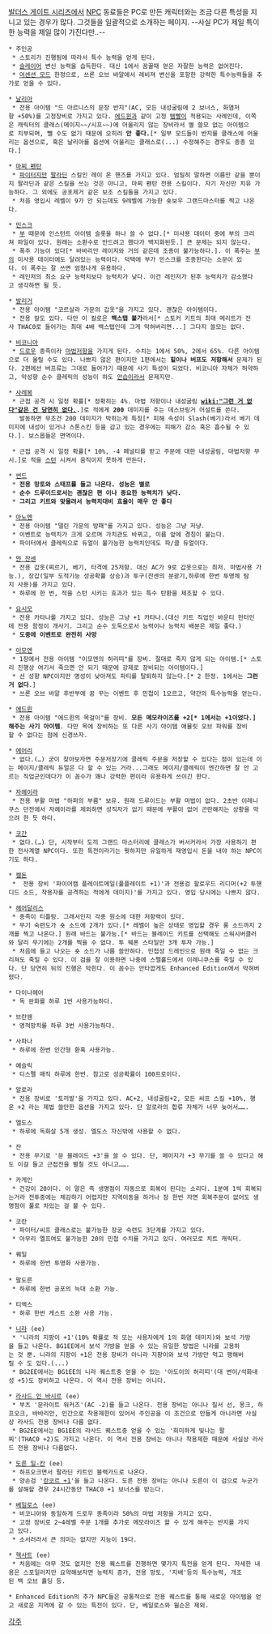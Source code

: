 [[발더스 게이트 시리즈]]에서 [[NPC]] 동료들은 PC로 만든 캐릭터와는 조금 다른 특성을 지니고 있는 경우가 많다. 그것들을 일괄적으로 소개하는 페이지. --사실 PC가 제일 특이한 능력을 제일 많이 가진다만..--

 * 주인공
  * 스토리가 진행됨에 따라서 특수 능력을 얻게 된다.
  * [[슬레이어]] 변신 능력을 습득한다. 대신 1에서 꿈꿀때 얻은 자잘한 능력은 없어진다.
  * [[어센션 모드]] 한정으로, 쓰론 오브 바알에서 레비져 변신을 포함한 강력한 특수능력들을 추가로 얻을 수 있다. 

 * [[날리아]]
  * 전용 아이템 "드 아르니스의 문장 반지"(AC, 모든 내성굴림에 2 보너스, 화염저항 +50%)를 고정장비로 가지고 있다. [[에드윈]]과 같이 고정 [[템빨]]이 적용되는 사례인데, 이쪽은 캐릭터의 클래스(메이지~~/시프~~)에 어울리지 않는 장비라서 별 쓸모 없는 아이템으로 치부되며, 뺄 수도 없기 때문에 오히려 '''안 좋다.'''[* 일부 모드들이 반지를 클래스에 어울리는 옵션으로, 혹은 날리아를 옵션에 어울리는 클래스로(...) 수정해주는 경우도 종종 있다.]

 * [[마찌 펜탄]]
  * [[파이터]]지만 [[팔라딘]] 스킬인 레이 온 핸즈를 가지고 있다. 엄밀히 말하면 이름만 같을 뿐이지 팔라딘과 같은 스킬을 쓰는 것은 아니고, 마찌 펜탄 전용 스킬이다. 자기 자신만 치유 가능하다. 그 외에도 공포제거 같은 보조 스킬들을 가지고 있다.
  * 처음 영입시 레벨이 9가 안 되는데도 9레벨에 가능한 숏보우 그랜드마스터를 찍고 나온다.

 * [[민스크]]
  * [[부]] 때문에 인스턴트 아이템 슬롯을 하나 쓸 수 없다.[* 미사용 데이터 중에 부의 크리쳐 파일이 있다. 원래는 소환수로 만드려고 했다가 백지화된듯.] 큰 문제는 되지 않는다.
  * 폭주 기능이 있다[* 바바리안 레이지와 거의 같은데 조종이 불가능하다.]. 이 폭주는 [[부]]의 미사용 데이터에도 달려있는 능력이다. 덕택에 부가 민스크를 조종한다는 소문이 있다. 이 폭주는 잘 쓰면 엄청나게 유용하다.
  * 레인저의 최소 요구 능력치보다 능력치가 낮다. 이건 레인저가 된후 능력치가 감소했다고 생각하면 될 듯.

 * [[발리거]]
  * 전용 아이템 "코르살라 가문의 갑옷"을 가지고 있다. 괜찮은 아이템이다.
  * 전용 칼도 있다. 다만 이 칼로은 '''백스탭 불가'''라서[* 스토커 키트의 최대 메리트가 전사 THAC0로 들어가는 최대 4배 백스탭인데 그게 막혀버리면...] 그다지 쓸모는 없다.

 * [[비코니아]]
  * [[드로우]] 종족이라 [[마법저항]]을 가지게 된다. 수치는 1에서 50%, 2에서 65%. 다른 아이템으로 더 올릴 수도 있다. 나쁘지 않은 편이지만 1편에서는 '''힐이나 버프도 저항해서''' 문제가 된다. 2편에선 버프류는 그대로 들어가기 때문에 사기 특성이 되었다. 비코니아 자체가 허약하고, 악성향 순수 클레릭의 성능이 하도 [[안습]]이라서 문제지만.

 * [[사레복]]
  * 근접 공격 시 일정 확률[* 정확히는 4%. 마법 저항이나 내성굴림 '''[[wiki:"그런 거 없다"같은 건 당연히 없다.]].''']로 적에게 '''200''' 데미지를 주는 데스브링거 어설트를 쓴다. 
    발동하면 무조건 200 데미지가 박히는게 특징[* 피해 속성이 Slash(베기)라서 베기 데미지에 내성이 있거나 스톤스킨 등을 감고 있는 경우에는 피해가 감소 혹은 흡수될 수 있다.]. 보스몹들은 면역이다.

  * 근접 공격 시 일정 확률[* 10%, -4 페널티를 받고 주문에 대한 내성굴림, 마법저항 무시.]로 적을 [[스턴]] 시켜서 움직이지 못하게 만든다.

 * [[썬드]]
  * '''전용 망토와 스태프를 들고 나온다. 성능은 별로'''
  * '''순수 드루이드로서는 괜찮은 편 이나 중요한 능력치가 낮다.'''
  * '''그리고 키트와 맞물려서 능력치대비 효율이 매우 안 좋다'''

 * [[아노멘]]
  * 전용 아이템 "델린 가문의 방패"를 가지고 있다. 성능은 그냥 저냥.
  * 이벤트로 능력치가 크게 오르며 가치관도 바뀌고, 이름 앞에 경칭이 붙는다.
  * 파이터에서 클레릭으로 듀얼이 불가능한 능력치인데도 파/클 듀얼이다.

 * [[얀 잔센]]
  * 전용 갑옷(찌르기, 베기, 타격에 25저항. 대신 AC가 9로 갑옷으로는 최저. 마법사용 가능.), 장갑(일부 도적기능 성공확률 상승)과 투구(잔센의 분광기,하루에 한번 투명체 탐지 사용)를 가지고 있다. 
  * 하루에 한 번, 적을 스턴 시키는 효과가 있는 특수 탄환을 제조할 수 있다.

 * [[요시모]]
  * 전용 카타나를 가지고 있다. 성능은 그냥 +1 카타나.(대신 키트 직업인 바운티 헌터인데 전용 함정이 개사기. 그리고 순수 도둑으로서 능력이나 능력치 배분은 제일 좋다.)
  * '''도중에 이벤트로 완전히 사망'''

 * [[이모엔]]
  * 1장에서 전용 아이템 "이모엔의 허리띠"를 장비. 절대로 죽지 않게 되는 아이템.[* 스토리 진행상 여기서 죽으면 안 되기 때문에 강제로 장비되는 아이템이다.]
  * 선 성향 NPC이지만 명성이 낮아져도 파티를 탈퇴하지 않는다.[* 2 한정. 1에서는 '''그런 거 없다'''.]
  * 쓰론 오브 바알 후반부에 꿈 꾸는 이벤트 후 민첩이 1오르고, 약간의 특수능력을 얻는다.

 * [[에드윈]]
  * 전용 아이템 "에드윈의 목걸이"를 장비. '''모든 메모라이즈를 +2[* 1에서는 +1이었다.] 해주는 사기 아이템'''. 다만 목에 장비하는 또 다른 사기 아이템 애뮬릿 오브 파워를 장비할 수 없다는 점에 신경쓰자.

 * [[에어리]]
  * 없다.(…) 굳이 찾아보자면 주문저장기에 클레릭 주문을 저장할 수 있다는 점이 있는데 이는 메이지/클레릭 듀얼은 다 할 수 있는 거라...그래도 메이지/클레릭이 엔간하면 잘 안 고르는 직업군인데다가 이 꼼수가 꽤나 강력한 편이라 유용하게 쓰이긴 한다.

 * [[자헤이라]]
  * 전용 부활 마법 "하퍼의 부름" 보유. 원래 드루이드는 부활 마법이 없다. 2초반 이레니쿠스 던전에서 자헤이라를 제외하면 성직자가 없기 때문에 부활이 없어 곤란해지는 상황을 막으려 한 듯 하다.

 * [[코간]]
  * 없다.(…) 단, 시작부터 도끼 그랜드 마스터리에 클래스가 버서커라서 가장 사용하기 편한 전사계열 NPC이다. 또한 특전이라기는 뭣하지만 유일하게 재영입시 돈을 내야 하는 NPC이기도 하다.

 * [[켈돈]]
  *  전용 장비 '파이어캠 플레이트메일(풀플레이트 +1)'과 전용검 할로우드 리디머(+2 투핸디드 소드, 착용자를 공격하는 적에게 데미지)'를 가지고 있다. 영입 당시에는 나쁘지 않다.

 * [[헤어달리스]]
  * 종족이 티플링. 그래서인지 각종 원소에 대한 저항력이 있다. 
  * 무기 숙련도가 숏 소드에 2개가 있다.[* 레벨이 높은 상태로 영입할 경우 롱 소드까지 2개를 찍고 나온다.] 원래 바드는 불가능.[* 바드는 블레이드 키트를 선택해도 스워시버클러와 달리 무기에는 2개를 찍을 수 없다. 투 웨폰 스타일만 3개 투자 가능.]
  * 처음에 들고 나오는 숏 소드가 나름 쓸만하다. 민첩성 드레인으로 원래 죽일 수 없는 크리쳐도 죽일 수 있다. 이 검을 잘 이용하면 나중에 스펠홀드에서 이레니쿠스를 죽일 수 있다. 단 당연히 뒤의 진행은 막힌다. 이 꼼수는 안타깝게도 Enhanced Edition에서 막혀버렸다.

 * 다이나헤어
  * 독 완화를 하루 1번 사용가능하다.  

 * 브란웬
  * 영적망치를 하루 3번 사용가능하다.

 * 사파나
  * 하루에 한번 인간형 환혹 사용가능.

 * 예슬릭
  * 디스펠 매직 하루에 한번. 참고로 성공확률이 100프로이다.

 * 알로라
  * 전용 장비로 '토끼발'을 가지고 있다. AC+2, 내성굴림+2, 모든 씨프 스킬 +10%, 행운 +2 라는 제법 쓸만한 옵션을 가지고 있다. 단 알로라의 합류 자체가 너무 늦어서…….

 * 엘도스
  * 하루에 독화살 5개 생성. 엘도스 자신밖에 사용할 수 없다.

 * 잔
  * 전용 무기로 '문 블레이드 +3'을 쓸 수 있다. 단, 메이지가 +3 무기를 쓸 수 있다고 해도 이걸 들고 근접전을 펼칠 것도 아니고…….

 * 카게인
  * 건강이 20이다. 이 말은 즉 생명점이 자동으로 회복이 된다는 소리다. 1분에 1씩 회복되는거라 전투중에는 체감하기 어렵지만 지역이동을 하거나 잠 한번 자면 회복주문이 없어도 생명점이 풀로 차있는 걸 볼 수 있다.

 * 코란
  * 파이터/씨프 클래스로는 불가능한 장궁 숙련도 3단계를 가지고 있다. 
  * 아무리 엘프여도 불가능한 20의 민첩 수치를 가지고 있다. 여러모로 치트 캐릭터.

 * 퀘일
  * 하루에 한번 투명화 사용가능.
 
 * 팔도른
  * 하루에 한번 공포의 늑대 소환 가능.

 * 티엑스
  * 하루 한번 게스트 소환 사용 가능.

 * [[니라]] (ee)
  * '니라의 지팡이 +1'(10% 확률로 적 또는 사용자에게 1의 화염 데미지)와 보석 가방을 들고 나온다. BG1EE에서 보석 가방을 얻을 수 있는 유일한 방법은 니라를 고용하는 것 뿐. 니라의 지팡이 +1은 전용 장비가 아니라 지팡이와 보석 가방만 먹고 팽해버릴 수 도 있다.(...)
  * BG2EE에서는 BG1EE의 니라 퀘스트중 얻을 수 있는 '아도이의 허리띠'(대 변이/석화내성 +5)도 장비하고 나온다. 이 역시 전용 장비는 아니다.

 * [[라사드 인 바시르]] (ee)
  * 부츠 '문라이트 워커즈'(AC -2)를 들고 나온다. 전용 장비는 아니나 질서 선, 몽크, 하프오크, 바바리안, 인간으로 착용제한이 있어서 주인공을 이 조건으로 만들게 아니라면 사실상 라사드 전용 장비나 다름 없다.
  * BG2EE에서는 BG1EE의 라사드 퀘스트중 얻을 수 있는 '희미하게 빛나는 팔찌'(THAC0 +2)도 가지고 나온다. 이 역시 전용 장비는 아니나 착용제한 때문에 사실상 라사드 전용 장비나 다름없다.

 * [[도른 일-칸]] (ee)
  * 하프오크면서 팔라딘 키트인 블랙가드로 나온다. 
  * 양손검 '[[란코르 +1]]'을 들고 나온다. 도른 전용 장비는 아니나 도른이 이 검으로 누군가를 살해할 경우 24시간동안 THAC0 +1 보너스를 받는다.

 * [[베일로스]] (ee)
  * 비코니아와 동일하게 드로우 종족이라 50%의 마법 저항을 가지고 있다.
  * 고정 장비로 2~4레벨 주문 1개를 추가로 메모라이즈 할 수 있게 해주는 반지를 가지고 있다.
  * 소서러라서 큰 의미는 없지만 지능이 19다.

 * [[헥사트]] (ee)
  * 처음에는 아무 것도 없지만 전용 퀘스트를 진행하면 몇가지 특전을 얻게 된다. 자세한 내용은 스포일러지만 요약해보자면 능력치 증가, 전용 망토, '지배'등의 특수능력, 개조된 백 오브 홀딩 등.

 * Enhanced Edition의 추가 NPC들은 공통적으로 전용 퀘스트를 통해 새로운 아이템을 얻고 새로운 지역에 갈 수 있는 특전이 있다. 단, 베일로스와 윌슨은 제외.

[[각주]]
